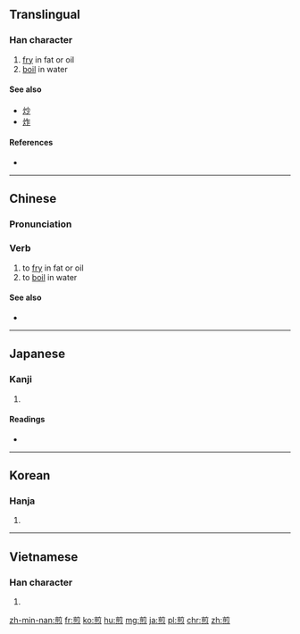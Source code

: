 ==Translingual==

===Han character===
{{Han char|rn=86|rad=火|as=09|sn=13|four=8033<sub>2</sub>|canj=廿月弓火 (TBNF)}}

# [[fry]] in fat or oil
# [[boil]] in water

====See also====
* [[炒]]
* [[炸]]

====References====
* {{Han ref|kx=0676.100|dkj=19184|dj=1087.130|hdz=32222.020|uh=714E|ud=29006|bh=B7CE|bd=47054}}

----

==Chinese==

===Pronunciation===
{{zh-pron
|m=jiān
|c=zin1
|h=pfs=chiên
|mn=chian
|mc=y
|cat=v}}

===Verb===
{{zh-verb}}

# to [[fry]] in fat or oil
# to [[boil]] in water

====See also====
* {{l|zh|炸|tr=zhá}}

----

==Japanese==

===Kanji===
{{ja-kanji|grade=|rs=火09}}

# {{defn|lang=ja|sort=火09}}

====Readings====
* {{ja-readings|on=[[せん]] (sen)|kun=[[いる]] (iru)}}

----

==Korean==

===Hanja===
{{ko-hanja|hangeul=전|eumhun=|rv=jeon|mr=chŏn|y=cen}}

# {{defn|lang=ko|sort=火09}}

----

==Vietnamese==

===Han character===
{{vi-hantu|[[tiên]], [[chiên]]|rs=火09}}

# {{defn|lang=vi|sort=火09}}

[[zh-min-nan:煎]]
[[fr:煎]]
[[ko:煎]]
[[hu:煎]]
[[mg:煎]]
[[ja:煎]]
[[pl:煎]]
[[chr:煎]]
[[zh:煎]]